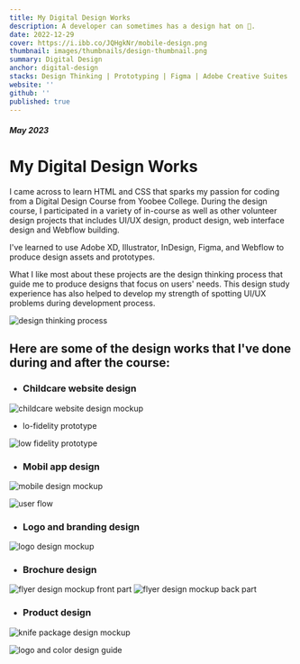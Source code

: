 ```yaml
---
title: My Digital Design Works
description: A developer can sometimes has a design hat on 🎩.
date: 2022-12-29
cover: https://i.ibb.co/JQHgkNr/mobile-design.png
thumbnail: images/thumbnails/design-thumbnail.png
summary: Digital Design
anchor: digital-design
stacks: Design Thinking | Prototyping | Figma | Adobe Creative Suites | Webflow
website: ''
github: ''
published: true
---
```


##### May 2023

# My Digital Design Works

I came across to learn HTML and CSS that sparks my passion for coding from a Digital Design Course from Yoobee College. During the design course, I participated in a variety of in-course as well as other volunteer design projects that includes UI/UX design, product design, web interface design and Webflow building.

I've learned to use Adobe XD, Illustrator, InDesign, Figma, and Webflow to produce design assets and prototypes.

What I like most about these projects are the design thinking process that guide me to produce designs that focus on users' needs. This design study experience has also helped to develop my strength of spotting UI/UX problems during development process.

<img
    src="https://i.ibb.co/cwfWKJh/design-thinking.png"
    alt="design thinking process"
    className="design-img"
/>

## Here are some of the design works that I've done during and after the course:

-   ### Childcare website design

<img
    src="https://i.ibb.co/VS12knT/childcare-web.png"
    alt="childcare website design mockup"
    className="design-img"
/>

-   lo-fidelity prototype

<img
    src="https://i.ibb.co/Gn2td5T/lofi-prototype.png"
    alt="low fidelity prototype"
    className="design-img"
/>

-   ### Mobil app design

<img
    src="https://i.ibb.co/JQHgkNr/mobile-design.png"
    alt="mobile design mockup"
    className="design-img"
/>

<img
    src="https://i.ibb.co/1rVD774/flow.png"
    alt="user flow"
    className="design-img"
/>

-   ### Logo and branding design

<img
    src="https://i.ibb.co/wykZTMM/logo-design.png"
    alt="logo design mockup"
    className="design-img"
/>

-   ### Brochure design

<img
    src="https://i.ibb.co/2swCGSX/flyer1.png"
    alt="flyer design mockup front part"
    className="design-img"
/>
<img
    src="https://i.ibb.co/vc2jK4T/flyer2.png"
    alt="flyer design mockup back part"
    className="design-img"
/>

-   ### Product design

<img
    src="https://i.ibb.co/TgmqL9g/Screenshot-2024-06-13-at-3-14-32-PM.png"
    alt="knife package design mockup"
    className="design-img"
/>

<img
    src="https://i.ibb.co/9YdDCRS/design-spec.webp"
    alt="logo and color design guide"
    className="design-img"
/>
